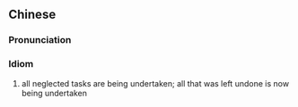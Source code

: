 {{also|百废俱兴}}
==Chinese==
{{zh-forms|s=百废俱兴}}

===Pronunciation===
{{zh-pron
|m=bǎi fèi jù xīng
|cat=id
}}

===Idiom===
{{zh-idiom}}

# all neglected tasks are being undertaken; all that was left undone is now being undertaken